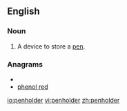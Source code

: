 ==English==

===Noun===
{{en-noun}}

#A device to store a [[pen]].

===Anagrams===
* {{alphagram|deehlnopr}}
* [[phenol red#English|phenol red]]

[[io:penholder]]
[[vi:penholder]]
[[zh:penholder]]